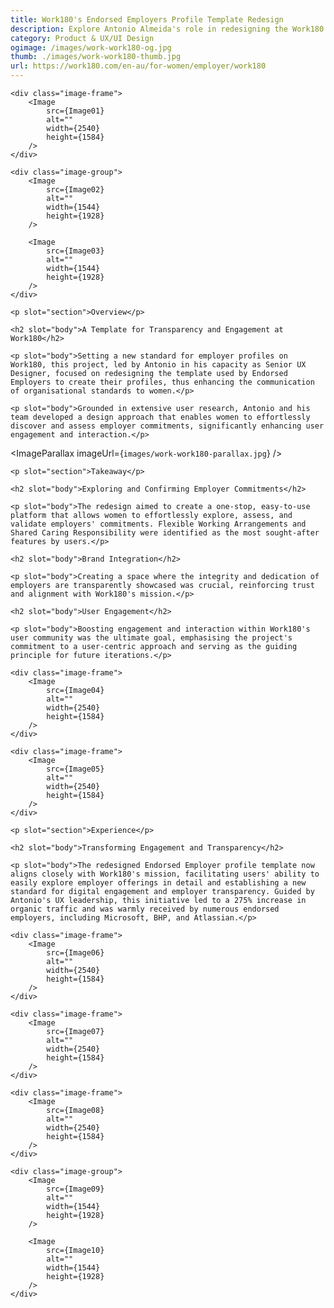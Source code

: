 ```yaml
---
title: Work180's Endorsed Employers Profile Template Redesign
description: Explore Antonio Almeida's role in redesigning the Work180's Endorsed Employers profile template redesign
category: Product & UX/UI Design
ogimage: /images/work-work180-og.jpg
thumb: ./images/work-work180-thumb.jpg
url: https://work180.com/en-au/for-women/employer/work180
---
```




<div class="wrapper image-wrapper">

    <div class="image-frame">
        <Image  
            src={Image01}
            alt="" 
            width={2540}
            height={1584}
        />
    </div>

    <div class="image-group">
        <Image 
            src={Image02}
            alt="" 
            width={1544}
            height={1928}
        />

        <Image 
            src={Image03}
            alt="" 
            width={1544}
            height={1928}
        />
    </div>
</div>


<Hgroup sectionId="overview">			
    
    <p slot="section">Overview</p>
    
    <h2 slot="body">A Template for Transparency and Engagement at Work180</h2>			
    
    <p slot="body">Setting a new standard for employer profiles on Work180, this project, led by Antonio in his capacity as Senior UX Designer, focused on redesigning the template used by Endorsed Employers to create their profiles, thus enhancing the communication of organisational standards to women.</p>

    <p slot="body">Grounded in extensive user research, Antonio and his team developed a design approach that enables women to effortlessly discover and assess employer commitments, significantly enhancing user engagement and interaction.</p>

</Hgroup>


<ImageParallax imageUrl={`images/work-work180-parallax.jpg`} />


<Hgroup sectionId="takeaways">			

    <p slot="section">Takeaway</p>
    
    <h2 slot="body">Exploring and Confirming Employer Commitments</h2>
    
    <p slot="body">The redesign aimed to create a one-stop, easy-to-use platform that allows women to effortlessly explore, assess, and validate employers' commitments. Flexible Working Arrangements and Shared Caring Responsibility were identified as the most sought-after features by users.</p>
    
    <h2 slot="body">Brand Integration</h2>
    
    <p slot="body">Creating a space where the integrity and dedication of employers are transparently showcased was crucial, reinforcing trust and alignment with Work180's mission.</p>
    
    <h2 slot="body">User Engagement</h2>
    
    <p slot="body">Boosting engagement and interaction within Work180's user community was the ultimate goal, emphasising the project's commitment to a user-centric approach and serving as the guiding principle for future iterations.</p>

</Hgroup> 


<div class="wrapper image-wrapper">

    <div class="image-frame">
        <Image  
            src={Image04}
            alt="" 
            width={2540}
            height={1584}
        />
    </div>

    <div class="image-frame">
        <Image  
            src={Image05}
            alt="" 
            width={2540}
            height={1584}
        />
    </div>
    
</div>


<Hgroup sectionId="experience">			
    
    <p slot="section">Experience</p>
    
    <h2 slot="body">Transforming Engagement and Transparency</h2>

    <p slot="body">The redesigned Endorsed Employer profile template now aligns closely with Work180's mission, facilitating users' ability to easily explore employer offerings in detail and establishing a new standard for digital engagement and employer transparency. Guided by Antonio's UX leadership, this initiative led to a 275% increase in organic traffic and was warmly received by numerous endorsed employers, including Microsoft, BHP, and Atlassian.</p>
    
</Hgroup> 


<div class="wrapper image-wrapper">

    <div class="image-frame">
        <Image  
            src={Image06}
            alt="" 
            width={2540}
            height={1584}
        />
    </div>

    <div class="image-frame">
        <Image  
            src={Image07}
            alt="" 
            width={2540}
            height={1584}
        />
    </div>

    <div class="image-frame">
        <Image  
            src={Image08}
            alt="" 
            width={2540}
            height={1584}
        />
    </div>

    <div class="image-group">
        <Image 
            src={Image09}
            alt="" 
            width={1544}
            height={1928}
        />

        <Image 
            src={Image10}
            alt="" 
            width={1544}
            height={1928}
        />
    </div>
</div>